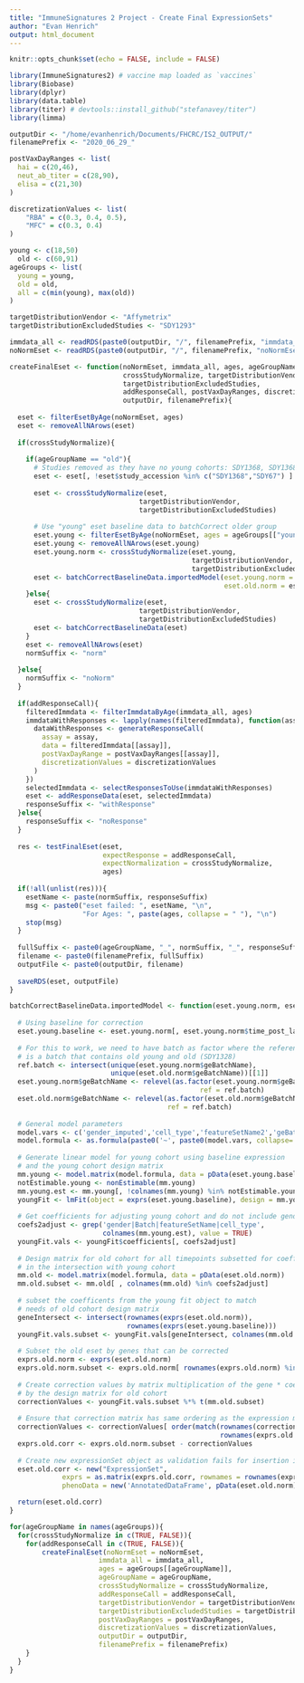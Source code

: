 ```yaml
---
title: "ImmuneSignatures 2 Project - Create Final ExpressionSets"
author: "Evan Henrich"
output: html_document
---
```


```r
knitr::opts_chunk$set(echo = FALSE, include = FALSE)
```

```r
library(ImmuneSignatures2) # vaccine map loaded as `vaccines`
library(Biobase)
library(dplyr)
library(data.table)
library(titer) # devtools::install_github("stefanavey/titer")
library(limma)
```

```r
outputDir <- "/home/evanhenrich/Documents/FHCRC/IS2_OUTPUT/"
filenamePrefix <- "2020_06_29_"

postVaxDayRanges <- list(
  hai = c(20,46),
  neut_ab_titer = c(28,90),
  elisa = c(21,30)
)

discretizationValues <- list(
    "RBA" = c(0.3, 0.4, 0.5),
    "MFC" = c(0.3, 0.4)
)

young <- c(18,50)
  old <- c(60,91)
ageGroups <- list(
  young = young,
  old = old,
  all = c(min(young), max(old))
)

targetDistributionVendor <- "Affymetrix"
targetDistributionExcludedStudies <- "SDY1293"
```

```r
immdata_all <- readRDS(paste0(outputDir, "/", filenamePrefix, "immdata_all.rds"))
noNormEset <- readRDS(paste0(outputDir, "/", filenamePrefix, "noNormEset.rds"))
```

```r
createFinalEset <- function(noNormEset, immdata_all, ages, ageGroupName,
                            crossStudyNormalize, targetDistributionVendor,
                            targetDistributionExcludedStudies,
                            addResponseCall, postVaxDayRanges, discretizationValues,
                            outputDir, filenamePrefix){
  
  eset <- filterEsetByAge(noNormEset, ages)
  eset <- removeAllNArows(eset)
  
  if(crossStudyNormalize){
      
    if(ageGroupName == "old"){
      # Studies removed as they have no young cohorts: SDY1368, SDY1368
      eset <- eset[, !eset$study_accession %in% c("SDY1368","SDY67") ]
      
      eset <- crossStudyNormalize(eset, 
                                targetDistributionVendor, 
                                targetDistributionExcludedStudies)
      
      # Use "young" eset baseline data to batchCorrect older group
      eset.young <- filterEsetByAge(noNormEset, ages = ageGroups[["young"]])
      eset.young <- removeAllNArows(eset.young)
      eset.young.norm <- crossStudyNormalize(eset.young,
                                             targetDistributionVendor,
                                             targetDistributionExcludedStudies)
      eset <- batchCorrectBaselineData.importedModel(eset.young.norm = eset.young.norm,
                                                     eset.old.norm = eset)
    }else{
      eset <- crossStudyNormalize(eset, 
                                targetDistributionVendor, 
                                targetDistributionExcludedStudies)
      eset <- batchCorrectBaselineData(eset)
    }
    eset <- removeAllNArows(eset)
    normSuffix <- "norm"
    
  }else{
    normSuffix <- "noNorm"
  }
  
  if(addResponseCall){
    filteredImmdata <- filterImmdataByAge(immdata_all, ages)
    immdataWithResponses <- lapply(names(filteredImmdata), function(assay){
      dataWithResponses <- generateResponseCall(
        assay = assay,
        data = filteredImmdata[[assay]],
        postVaxDayRange = postVaxDayRanges[[assay]],
        discretizationValues = discretizationValues
      )
    })
    selectedImmdata <- selectResponsesToUse(immdataWithResponses)
    eset <- addResponseData(eset, selectedImmdata)
    responseSuffix <- "withResponse"
  }else{
    responseSuffix <- "noResponse"
  }
  
  res <- testFinalEset(eset, 
                       expectResponse = addResponseCall, 
                       expectNormalization = crossStudyNormalize, 
                       ages)
  
  if(!all(unlist(res))){
    esetName <- paste(normSuffix, responseSuffix)
    msg <- paste0("eset failed: ", esetName, "\n", 
                  "For Ages: ", paste(ages, collapse = " "), "\n")
    stop(msg)
  }
  
  fullSuffix <- paste0(ageGroupName, "_", normSuffix, "_", responseSuffix, "_eset.rds")
  filename <- paste0(filenamePrefix, fullSuffix)
  outputFile <- paste0(outputDir, filename)
  
  saveRDS(eset, outputFile)
}
```

```r
batchCorrectBaselineData.importedModel <- function(eset.young.norm, eset.old.norm){
        
  # Using baseline for correction
  eset.young.baseline <- eset.young.norm[, eset.young.norm$time_post_last_vax <= 0]
  
  # For this to work, we need to have batch as factor where the reference level
  # is a batch that contains old young and old (SDY1328)
  ref.batch <- intersect(unique(eset.young.norm$geBatchName), 
                         unique(eset.old.norm$geBatchName))[[1]]
  eset.young.norm$geBatchName <- relevel(as.factor(eset.young.norm$geBatchName),
                                               ref = ref.batch)
  eset.old.norm$geBatchName <- relevel(as.factor(eset.old.norm$geBatchName),
                                       ref = ref.batch)
  
  # General model parameters
  model.vars <- c('gender_imputed','cell_type','featureSetName2','geBatchName')
  model.formula <- as.formula(paste0('~', paste0(model.vars, collapse='+')))
  
  # Generate linear model for young cohort using baseline expression
  # and the young cohort design matrix
  mm.young <- model.matrix(model.formula, data = pData(eset.young.baseline))
  notEstimable.young <- nonEstimable(mm.young)
  mm.young.est <- mm.young[, !colnames(mm.young) %in% notEstimable.young]
  youngFit <- lmFit(object = exprs(eset.young.baseline), design = mm.young.est)
  
  # Get coefficients for adjusting young cohort and do not include gender_imputed
  coefs2adjust <- grep('gender|Batch|featureSetName|cell_type', 
                       colnames(mm.young.est), value = TRUE)
  youngFit.vals <- youngFit$coefficients[, coefs2adjust]
  
  # Design matrix for old cohort for all timepoints subsetted for coefficients found
  # in the intersection with young cohort
  mm.old <- model.matrix(model.formula, data = pData(eset.old.norm))
  mm.old.subset <- mm.old[ , colnames(mm.old) %in% coefs2adjust]
  
  # subset the coefficents from the young fit object to match 
  # needs of old cohort design matrix
  geneIntersect <- intersect(rownames(exprs(eset.old.norm)),
                             rownames(exprs(eset.young.baseline)))
  youngFit.vals.subset <- youngFit.vals[geneIntersect, colnames(mm.old.subset)]
  
  # Subset the old eset by genes that can be corrected
  exprs.old.norm <- exprs(eset.old.norm)
  exprs.old.norm.subset <- exprs.old.norm[ rownames(exprs.old.norm) %in% geneIntersect, ]
  
  # Create correction values by matrix multiplication of the gene * coef fit matrix
  # by the design matrix for old cohort
  correctionValues <- youngFit.vals.subset %*% t(mm.old.subset)
  
  # Ensure that correction matrix has same ordering as the expression matrix to be corrected
  correctionValues <- correctionValues[ order(match(rownames(correctionValues), 
                                                    rownames(exprs.old.norm.subset)))]
  exprs.old.corr <- exprs.old.norm.subset - correctionValues
  
  # Create new expressionSet object as validation fails for insertion into old
  eset.old.corr <- new("ExpressionSet", 
             exprs = as.matrix(exprs.old.corr, rownames = rownames(exprs.old.corr)),
             phenoData = new('AnnotatedDataFrame', pData(eset.old.norm)))

  return(eset.old.corr)
}
```

```r
for(ageGroupName in names(ageGroups)){
  for(crossStudyNormalize in c(TRUE, FALSE)){
    for(addResponseCall in c(TRUE, FALSE)){
        createFinalEset(noNormEset = noNormEset,
                      immdata_all = immdata_all,
                      ages = ageGroups[[ageGroupName]],
                      ageGroupName = ageGroupName,
                      crossStudyNormalize = crossStudyNormalize,
                      addResponseCall = addResponseCall,
                      targetDistributionVendor = targetDistributionVendor,
                      targetDistributionExcludedStudies = targetDistributionExcludedStudies,
                      postVaxDayRanges = postVaxDayRanges,
                      discretizationValues = discretizationValues,
                      outputDir = outputDir,
                      filenamePrefix = filenamePrefix)
    }
  }
}


```
